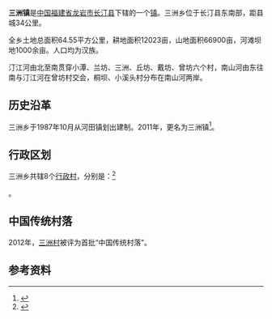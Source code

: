 {{中国乡级行政区
| 行政区全称 = 三洲镇
| 景观照片文件名 =
| 景观照片描述 =
| 汉语拼音 =
| 通用拼音 =
| 注音符號 =
| 其它标音类型1 =
| 其它标音1 =
| 其它标音类型2 =
| 其它标音2 =
| 其它语言类型1 =
| 其它语言地名1 =
| 其它语言类型2 =
| 其它语言地名2 =
| 上级行政区 = [[福建省|福建省]][[龙岩市|龙岩市]][[长汀县|长汀县]]
| 行政区类别 = [[镇|镇]]
| 总面积 = 64.55平方公里
| 户籍人口 =14933人
| 户籍人口年份 =
| 常住人口 =
| 常住人口年份 =
| 人口密度 =
| 行政区划 =8个村民委员会，96个村民小组，2417户
| 官方网站 =
| 政府驻地 =三洲村
| 邮政编码 =
| 电话区号 = 597
| 毗邻行政区 = 东北与[[河田镇|河田镇]]毗邻<br />东南与[[涂坊镇|涂坊镇]]相接壤<br />西北与[[河田镇|河田镇]]交界<br />西南与[[濯田镇|濯田镇]]相邻
| 位置图文件名 =
| 位置图描述 =
|35/08/21/112/000
}}
'''三洲镇'''是[[中华人民共和国|中国]][[福建省|福建省]][[龙岩市|龙岩市]][[长汀县|长汀县]]下辖的一个[[镇|镇]]。三洲乡位于长汀县东南部，距县城34公里。

全乡土地总面积64.55平方公里，耕地面积12023亩，山地面积66900亩，河滩坝地1000余亩。人口均为汉族。

汀江河由北至南贯穿小潭、兰坊、三洲、丘坊、戴坊、曾坊六个村，南山河由东往南与汀江河在曾坊村交会，桐坝、小溪头村分布在南山河两岸。

==历史沿革==
三洲乡于1987年10月从河田镇划出建制。2011年，更名为三洲镇<ref>{{cite web|author=龙岩市人民政府|title=关于长汀县撤销三洲乡策武乡设立三洲镇策武镇的批复|url=http://www.longyan.gov.cn/zwpd/zfwj/szfwj/201107/t20110707_182150.htm|accessdate=2011-11-22}}{{Dead link|date=2019年5月 |bot=InternetArchiveBot |fix-attempted=yes }}</ref>。

== 行政区划 ==

三洲乡共辖8个[[行政村|行政村]]，分别是：<ref>{{PRC admin/ref sgc|35/08/21/112/000}}</ref>

{{PRC admin/children|35/08/21/112/000}}。

==中国传统村落==
2012年，[[三洲村|三洲村]]被评为首批“中国传统村落”。

== 参考资料 ==
{{reflist}}

{{PRC admin/navcat|35/08/21/112/000}}